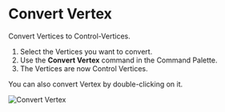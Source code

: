 
# Convert Vertex

<Reference shortcut="" command="Convert Vertex" button="" />

Convert Vertices to Control-Vertices.

1. Select the Vertices you want to convert.
2. Use the **Convert Vertex** command in the Command Palette.
3. The Vertices are now Control Vertices.

<Callout type="info" emoji="ℹ️">
  You can also convert Vertex by double-clicking on it.
</Callout>

![Convert Vertex](/img/convert-vertex.gif)

















